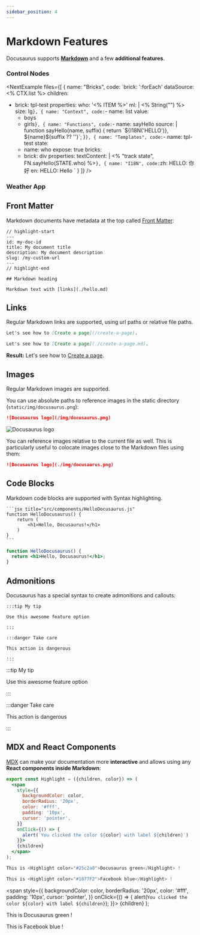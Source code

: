 ```yaml
---
sidebar_position: 4
---
```



# Markdown Features

Docusaurus supports **[Markdown](https://daringfireball.net/projects/markdown/syntax)** and a few **additional features**.

### Control Nodes

<NextExample files={[
      {
        name: "Bricks",
        code:
`brick: ':forEach'
dataSource: <% CTX.list %>
children:
- brick: tpl-test
  properties:
    who: '<% ITEM %>'
    ml: |
      <%
        String("")
      %>
    size: lg`
      },
      {
        name: "Context",
        code:
`- name: list
  value:
  - boys
  - girls`
      },
      {
        name: "Functions",
        code:
`- name: sayHello
  source: |
    function sayHello(name, suffix) {
      return \`\${I18N('HELLO')}, \${name}\${suffix ?? ''}\`;
    }`
      },
      {
        name: "Templates",
        code:
`- name: tpl-test
  state:
  - name: who
    expose: true
  bricks:
  - brick: div
    properties:
      textContent: |
        <%
          "track state",
          FN.sayHello(STATE.who)
        %>`
      },
      {
        name: "I18N",
        code:
`zh:
  HELLO: 你好
en:
  HELLO: Hello
`
      }
    ]} />

### Weather App

<NextExample files={WeatherApp} />

## Front Matter

Markdown documents have metadata at the top called [Front Matter](https://jekyllrb.com/docs/front-matter/):

```text title="my-doc.md"
// highlight-start
---
id: my-doc-id
title: My document title
description: My document description
slug: /my-custom-url
---
// highlight-end

## Markdown heading

Markdown text with [links](./hello.md)
```

## Links

Regular Markdown links are supported, using url paths or relative file paths.

```md
Let's see how to [Create a page](/create-a-page).
```

```md
Let's see how to [Create a page](./create-a-page.md).
```

**Result:** Let's see how to [Create a page](./create-a-page.md).

## Images

Regular Markdown images are supported.

You can use absolute paths to reference images in the static directory (`static/img/docusaurus.png`):

```md
![Docusaurus logo](/img/docusaurus.png)
```

![Docusaurus logo](/img/docusaurus.png)

You can reference images relative to the current file as well. This is particularly useful to colocate images close to the Markdown files using them:

```md
![Docusaurus logo](./img/docusaurus.png)
```

## Code Blocks

Markdown code blocks are supported with Syntax highlighting.

    ```jsx title="src/components/HelloDocusaurus.js"
    function HelloDocusaurus() {
        return (
            <h1>Hello, Docusaurus!</h1>
        )
    }
    ```

```jsx title="src/components/HelloDocusaurus.js"
function HelloDocusaurus() {
  return <h1>Hello, Docusaurus!</h1>;
}
```

## Admonitions

Docusaurus has a special syntax to create admonitions and callouts:

    :::tip My tip

    Use this awesome feature option

    :::

    :::danger Take care

    This action is dangerous

    :::

:::tip My tip

Use this awesome feature option

:::

:::danger Take care

This action is dangerous

:::

## MDX and React Components

[MDX](https://mdxjs.com/) can make your documentation more **interactive** and allows using any **React components inside Markdown**:

```jsx
export const Highlight = ({children, color}) => (
  <span
    style={{
      backgroundColor: color,
      borderRadius: '20px',
      color: '#fff',
      padding: '10px',
      cursor: 'pointer',
    }}
    onClick={() => {
      alert(`You clicked the color ${color} with label ${children}`)
    }}>
    {children}
  </span>
);

This is <Highlight color="#25c2a0">Docusaurus green</Highlight> !

This is <Highlight color="#1877F2">Facebook blue</Highlight> !
```

  <span
    style={{
      backgroundColor: color,
      borderRadius: '20px',
      color: '#fff',
      padding: '10px',
      cursor: 'pointer',
    }}
    onClick={() => {
      alert(`You clicked the color ${color} with label ${children}`);
    }}>
    {children}
  </span>
);

This is <Highlight color="#25c2a0">Docusaurus green</Highlight> !

This is <Highlight color="#1877F2">Facebook blue</Highlight> !
